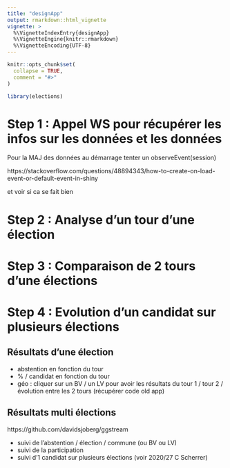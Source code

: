 ```yaml
---
title: "designApp"
output: rmarkdown::html_vignette
vignette: >
  %\VignetteIndexEntry{designApp}
  %\VignetteEngine{knitr::rmarkdown}
  %\VignetteEncoding{UTF-8}
---
```


```r
knitr::opts_chunk$set(
  collapse = TRUE,
  comment = "#>"
)
```

```r
library(elections)
```

# Step 1 : Appel WS pour récupérer les infos sur les données et les données

Pour la MAJ des données au démarrage tenter un observeEvent(session)

https://stackoverflow.com/questions/48894343/how-to-create-on-load-event-or-default-event-in-shiny

et voir si ca se fait bien


# Step 2 : Analyse d'un tour d'une élection
# Step 3 : Comparaison de 2 tours d'une élections
# Step 4 : Evolution d'un candidat sur plusieurs élections


## Résultats d'une élection

* abstention en fonction du tour
* % / candidat en fonction du tour
* géo : cliquer sur un BV / un LV pour avoir les résultats du tour 1 / tour 2 / évolution entre les 2 tours (récupérer code old app)

## Résultats multi élections
https://github.com/davidsjoberg/ggstream

* suivi de l'abstention / élection / commune (ou BV ou LV)
* suivi de la participation
* suivi d'1 candidat sur plusieurs élections (voir 2020/27 C Scherrer)



